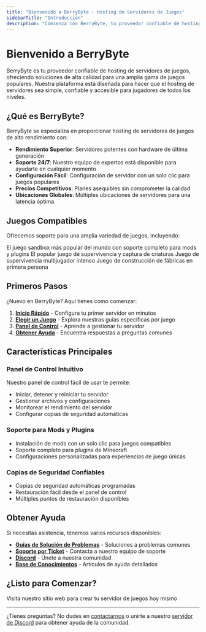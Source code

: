 ```yaml
---
title: "Bienvenido a BerryByte - Hosting de Servidores de Juegos"
sidebarTitle: "Introducción"
description: "Comienza con BerryByte, tu proveedor confiable de hosting de servidores de juegos. Aprende sobre nuestros servicios, características y cómo configurar tu primer servidor."
---
```


# Bienvenido a BerryByte

BerryByte es tu proveedor confiable de hosting de servidores de juegos, ofreciendo soluciones de alta calidad para una amplia gama de juegos populares. Nuestra plataforma está diseñada para hacer que el hosting de servidores sea simple, confiable y accesible para jugadores de todos los niveles.

## ¿Qué es BerryByte?

BerryByte se especializa en proporcionar hosting de servidores de juegos de alto rendimiento con:

- **Rendimiento Superior**: Servidores potentes con hardware de última generación
- **Soporte 24/7**: Nuestro equipo de expertos está disponible para ayudarte en cualquier momento
- **Configuración Fácil**: Configuración de servidor con un solo clic para juegos populares
- **Precios Competitivos**: Planes asequibles sin comprometer la calidad
- **Ubicaciones Globales**: Múltiples ubicaciones de servidores para una latencia óptima

## Juegos Compatibles

Ofrecemos soporte para una amplia variedad de juegos, incluyendo:

<CardGroup cols={2}>
  <Card title="Minecraft" href="/es/juegos/minecraft/introduccion" icon="cube">
    El juego sandbox más popular del mundo con soporte completo para mods y plugins
  </Card>
  <Card title="Palworld" href="/es/juegos/palworld/introduccion" icon="gamepad-2">
    El popular juego de supervivencia y captura de criaturas
  </Card>
  <Card title="Rust" href="/games/rust/introduction" icon="shield">
    Juego de supervivencia multijugador intenso
  </Card>
  <Card title="Satisfactory" href="/games/satisfactory/introduction" icon="factory">
    Juego de construcción de fábricas en primera persona
  </Card>
</CardGroup>

## Primeros Pasos

¿Nuevo en BerryByte? Aquí tienes cómo comenzar:

1. **[Inicio Rápido](/es/inicio-rapido)** - Configura tu primer servidor en minutos
2. **[Elegir un Juego](/es/juegos/minecraft/introduccion)** - Explora nuestras guías específicas por juego
3. **[Panel de Control](/panel/overview)** - Aprende a gestionar tu servidor
4. **[Obtener Ayuda](/es/ayuda/solucion-problemas)** - Encuentra respuestas a preguntas comunes

## Características Principales

### Panel de Control Intuitivo
Nuestro panel de control fácil de usar te permite:
- Iniciar, detener y reiniciar tu servidor
- Gestionar archivos y configuraciones
- Monitorear el rendimiento del servidor
- Configurar copias de seguridad automáticas

### Soporte para Mods y Plugins
- Instalación de mods con un solo clic para juegos compatibles
- Soporte completo para plugins de Minecraft
- Configuraciones personalizadas para experiencias de juego únicas

### Copias de Seguridad Confiables
- Copias de seguridad automáticas programadas
- Restauración fácil desde el panel de control
- Múltiples puntos de restauración disponibles

## Obtener Ayuda

Si necesitas asistencia, tenemos varios recursos disponibles:

- **[Guías de Solución de Problemas](/es/ayuda/solucion-problemas)** - Soluciones a problemas comunes
- **[Soporte por Ticket](https://berrybyte.net/contact)** - Contacta a nuestro equipo de soporte
- **[Discord](https://discord.gg/Wc9wMZxQ2D)** - Únete a nuestra comunidad
- **[Base de Conocimientos](/es/ayuda/servidor-pendiente)** - Artículos de ayuda detallados

## ¿Listo para Comenzar?

<Card title="Crear tu Primer Servidor" href="https://berrybyte.net/" icon="rocket">
  Visita nuestro sitio web para crear tu servidor de juegos hoy mismo
</Card>

---

¿Tienes preguntas? No dudes en [contactarnos](https://berrybyte.net/contact) o unirte a nuestro [servidor de Discord](https://discord.gg/Wc9wMZxQ2D) para obtener ayuda de la comunidad.